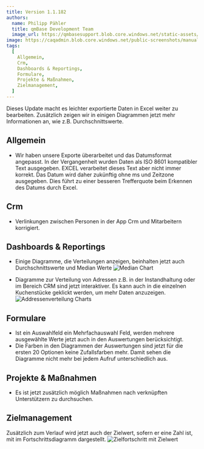 ---
title: Version 1.1.182
authors:
  name: Philipp Pähler
  title: qmBase Development Team
  image_url: https://qmbasesupport.blob.core.windows.net/static-assets/img/persons/paehler_round.png
image: https://caqadmin.blob.core.windows.net/public-screenshots/manual-screenshots/2022-11-18-ageDistributionMedian.png
tags:
  [
    Allgemein,
    Crm,
    Dashboards & Reportings,
    Formulare,
    Projekte & Maßnahmen,
    Zielmanagement,
  ]
---

Dieses Update macht es leichter exportierte Daten in Excel weiter zu bearbeiten. Zusätzlich zeigen wir in einigen Diagrammen jetzt mehr Informationen an, wie z.B. Durchschnittswerte.

<!--truncate-->

## Allgemein

- Wir haben unsere Exporte überarbeitet und das Datumsformat angepasst. In der Vergangenheit wurden Daten als ISO 8601 kompatibler Text ausgegeben.
  EXCEL verarbeitet dieses Text aber nicht immer korrekt.
  Das Datum wird daher zukünftig ohne ms und Zeitzone ausgegeben. Dies führt zu einer besseren Trefferquote beim Erkennen des Datums durch Excel.

## Crm

- Verlinkungen zwischen Personen in der App Crm und Mitarbeitern korrigiert.

## Dashboards & Reportings

- Einige Diagramme, die Verteilungen anzeigen, beinhalten jetzt auch Durchschnittswerte und Median Werte
  ![Median Chart](https://caqadmin.blob.core.windows.net/public-screenshots/manual-screenshots/2022-11-18-ageDistributionMedian.png)

- Diagramme zur Verteilung von Adressen z.B. in der Instandhaltung oder im Bereich CRM sind jetzt interaktiver. Es kann auch in die einzelnen Kuchenstücke geklickt werden, um mehr Daten anzuzeigen.
  ![Addressenverteilung Charts](https://caqadmin.blob.core.windows.net/public-screenshots/manual-screenshots/2022-11-24_addressDistribution.png)

## Formulare

- Ist ein Auswahlfeld ein Mehrfachauswahl Feld, werden mehrere ausgewählte Werte jetzt auch in den Auswertungen berücksichtigt.
- Die Farben in den Diagrammen der Auswertungen sind jetzt für die ersten 20 Optionen keine Zufallsfarben mehr. Damit sehen die Diagramme nicht mehr bei jedem Aufruf unterschiedlich aus.

## Projekte & Maßnahmen

- Es ist jetzt zusätzlich möglich Maßnahmen nach verknüpften Unterstützern zu durchsuchen.

## Zielmanagement

Zusätzlich zum Verlauf wird jetzt auch der Zielwert, sofern er eine Zahl ist, mit im Fortschrittsdiagramm dargestellt.
![Zielfortschritt mit Zielwert](https://caqadmin.blob.core.windows.net/public-screenshots/manual-screenshots/2022-11-18-goalProgressWithTarget.png)
